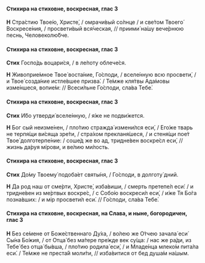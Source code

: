 #### Стихира на стиховне, воскресная, глас 3

**Н** Стра́стию Твое́ю, Христе́, / омрачи́вый со́лнце / и све́том Твоего́ Воскресе́ния, / просвети́вый вся́ческая, // приими́ на́шу вече́рнюю песнь, Человеколю́бче.

#### Стихира на стиховне, воскресная, глас 3

**Стих** Госпо́дь воцари́ся, / в ле́поту облече́ся.

**Н** Живоприе́мное Твое́ воста́ние, Го́споди, / вселе́нную всю просвети́, / и Твое́ созда́ние истле́вшее призва́. / Те́мже кля́твы Ада́мовы изме́ншеся, вопие́м: // Всеси́льне Го́споди, сла́ва Тебе́.

#### Стихира на стиховне, воскресная, глас 3

**Стих** И́бо утверди́ вселе́нную, / я́же не подви́жется.

**Н** Бог сый неизме́нен, / пло́тию стражда́ измени́лся еси́, / Его́же тварь не терпя́щи ви́сяща зре́ти, / стра́хом прекланя́шеся, / и стеня́щи пое́т Твое́ долготерпе́ние: / соше́д же во ад, тридне́вен воскре́сл еси́, // жизнь да́руя мíрови, и ве́лию ми́лость.

#### Стихира на стиховне, воскресная, глас 3

**Стих** До́му Твоему́ подоба́ет святы́ня, / Го́споди, в долготу́ дний.

**Н** Да род наш от сме́рти, Христе́, изба́виши, / смерть претепе́л еси́: / и тридне́вен из ме́ртвых воскре́с, / с Собо́ю воскреси́л еси́, / и́же Тя Бо́га позна́вших: / и мiр просвети́л еси́. // Го́споди, сла́ва Тебе́.

#### Стихира на стиховне, воскресная, на Слава, и ныне, богородичен, глас 3

**Н** Без се́мене от Боже́ственнаго Ду́ха, / во́лею же О́тчею зачала́ еси́ Сы́на Бо́жия, / от Отца́ без ма́тере пре́жде век су́ща: / нас же ра́ди, из Тебе́ без отца́ бы́вша, / пло́тию родила́ еси́, / и Младе́нца млеко́м пита́ла еси́. / Те́мже не преста́й моли́ти, // изба́витися от бед душа́м на́шым.
